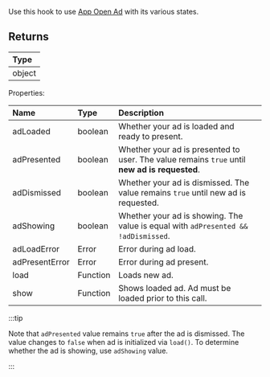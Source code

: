 Use this hook to use [App Open Ad](https://developers.google.com/admob/android/app-open-ads) with its various states.

## Returns

| Type   |
| :----- |
| object |

Properties:

| Name           | Type     | Description                                                                                   |
| :------------- | :------- | :-------------------------------------------------------------------------------------------- |
| adLoaded       | boolean  | Whether your ad is loaded and ready to present.                                               |
| adPresented    | boolean  | Whether your ad is presented to user. The value remains `true` until **new ad is requested**. |
| adDismissed    | boolean  | Whether your ad is dismissed. The value remains `true` until new ad is requested.             |
| adShowing      | boolean  | Whether your ad is showing. The value is equal with `adPresented && !adDismissed`.            |
| adLoadError    | Error    | Error during ad load.                                                                         |
| adPresentError | Error    | Error during ad present.                                                                      |
| load           | Function | Loads new ad.                                                                                 |
| show           | Function | Shows loaded ad. Ad must be loaded prior to this call.                                        |

:::tip

Note that `adPresented` value remains `true` after the ad is dismissed.
The value changes to `false` when ad is initialized via `load()`.
To determine whether the ad is showing, use `adShowing` value.

:::
